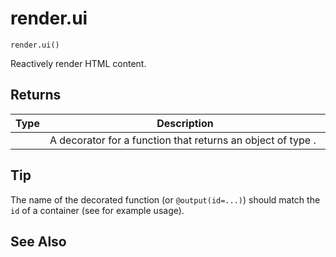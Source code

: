 # render.ui { #shiny.render.ui }

`render.ui()`

Reactively render HTML content.

## Returns

| Type   | Description                                                                            |
|--------|----------------------------------------------------------------------------------------|
|        | A decorator for a function that returns an object of type [](:class:`~shiny.ui.TagChild`). |

## Tip

The name of the decorated function (or ``@output(id=...)``) should match the ``id``
of a [](:func:`~shiny.ui.output_ui`) container (see [](:func:`~shiny.ui.output_ui`) for
example usage).



## See Also

[](:func:`~shiny.ui.output_ui`)